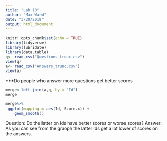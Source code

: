 ```yaml
---
title: "Lab 10"
author: "Max Ward"
date: "3/20/2019"
output: html_document
---
```


```r
knitr::opts_chunk$set(echo = TRUE)
library(tidyverse)
library(lubridate)
library(data.table)
q<- read_csv("Questions_trunc.csv")
view(q)
a<- read_csv("Answers_trunc.csv")
view(a)
```
***Do people who answer more questions get better scores
```r
merge<-left_join(a,q, by = "Id")
merge
```

```r
merge%>%
 ggplot(mapping = aes(Id, Score.x)) +
    geom_smooth()
```

Question: Do the latter on Ids have better scores or worse scores?
Answer: As you can see from the graoph the latter Ids get a lot lower of scores on the answers.

